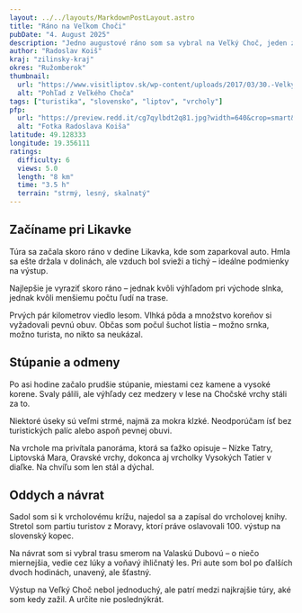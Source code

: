 ```yaml
---
layout: ../../layouts/MarkdownPostLayout.astro
title: "Ráno na Veľkom Choči"
pubDate: "4. August 2025"
description: "Jedno augustové ráno som sa vybral na Veľký Choč, jeden z najkrajších vrcholov Slovenska. Trasa mi ponúkla dychberúce výhľady, tichý les a pocit víťazstva, keď som dorazil na vrchol. Túra bola náročnejšia, ale odmena za ňu stála za každú kvapku potu – nezabudnuteľný výhľad na Tatry, Liptov aj Oravu."
author: "Radoslav Koiš"
kraj: "zilinsky-kraj"
okres: "Ružomberok"
thumbnail:
  url: "https://www.visitliptov.sk/wp-content/uploads/2017/03/30.-Velky-Choc-2000x1250.jpg"
  alt: "Pohľad z Veľkého Choča"
tags: ["turistika", "slovensko", "liptov", "vrcholy"]
pfp:
  url: "https://preview.redd.it/cg7qylbdt2q81.jpg?width=640&crop=smart&auto=webp&s=c903d289e549615acebc6f36ec2bff80771dd5dc"
  alt: "Fotka Radoslava Koiša"
latitude: 49.128333
longitude: 19.356111
ratings:
  difficulty: 6
  views: 5.0
  length: "8 km"
  time: "3.5 h"
  terrain: "strmý, lesný, skalnatý"
---
```



## Začíname pri Likavke

Túra sa začala skoro ráno v dedine Likavka, kde som zaparkoval auto. Hmla sa ešte držala v dolinách, ale vzduch bol svieži a tichý – ideálne podmienky na výstup.

<Aside title="Tip na štart" type="tip">
  Najlepšie je vyraziť skoro ráno – jednak kvôli výhľadom pri východe slnka, jednak kvôli menšiemu počtu ľudí na trase.
</Aside>

Prvých pár kilometrov viedlo lesom. Vlhká pôda a množstvo koreňov si vyžadovali pevnú obuv. Občas som počul šuchot lístia – možno srnka, možno turista, no nikto sa neukázal.

## Stúpanie a odmeny

Po asi hodine začalo prudšie stúpanie, miestami cez kamene a vysoké korene. Svaly pálili, ale výhľady cez medzery v lese na Chočské vrchy stáli za to.

<Aside title="Upozornenie" type="danger">
  Niektoré úseky sú veľmi strmé, najmä za mokra klzké. Neodporúčam ísť bez turistických palíc alebo aspoň pevnej obuvi.
</Aside>

Na vrchole ma privítala panoráma, ktorá sa ťažko opisuje – Nízke Tatry, Liptovská Mara, Oravské vrchy, dokonca aj vrcholky Vysokých Tatier v diaľke. Na chvíľu som len stál a dýchal.

## Oddych a návrat

Sadol som si k vrcholovému krížu, najedol sa a zapísal do vrcholovej knihy. Stretol som partiu turistov z Moravy, ktorí práve oslavovali 100. výstup na slovenský kopec.

Na návrat som si vybral trasu smerom na Valaskú Dubovú – o niečo miernejšia, vedie cez lúky a voňavý ihličnatý les. Pri aute som bol po ďalších dvoch hodinách, unavený, ale šťastný.

Výstup na Veľký Choč nebol jednoduchý, ale patrí medzi najkrajšie túry, aké som kedy zažil. A určite nie poslednýkrát.
